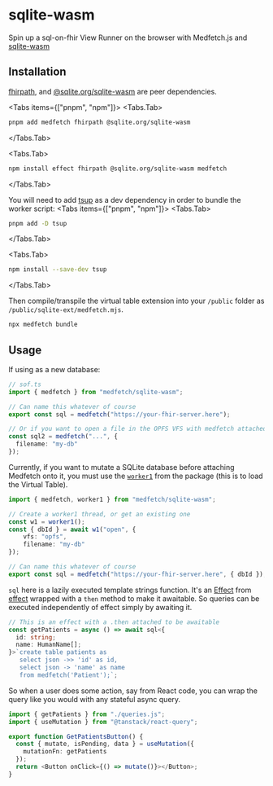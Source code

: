  
# sqlite-wasm
Spin up a sql-on-fhir View Runner on the browser with Medfetch.js and [sqlite-wasm](https://github.com/sqlite/sqlite-wasm)

## Installation
[fhirpath](https://hl7.github.io/fhirpath.js/), and [@sqlite.org/sqlite-wasm](https://www.npmjs.com/package/@sqlite.org/sqlite-wasm) are peer dependencies.

<Tabs items={["pnpm", "npm"]}>
<Tabs.Tab>
```bash copy
pnpm add medfetch fhirpath @sqlite.org/sqlite-wasm
```
</Tabs.Tab>

<Tabs.Tab>
```bash copy
npm install effect fhirpath @sqlite.org/sqlite-wasm medfetch
```
</Tabs.Tab>
</Tabs>

You will need to add [tsup](https://tsup.egoist.dev/) as a dev dependency in order to bundle the worker script:
<Tabs items={["pnpm", "npm"]}>
<Tabs.Tab>
```bash copy
pnpm add -D tsup
```
</Tabs.Tab>

<Tabs.Tab>
```bash copy
npm install --save-dev tsup
```
</Tabs.Tab>
</Tabs>

Then compile/transpile the virtual table extension into your `/public` folder as `/public/sqlite-ext/medfetch.mjs`.

```bash
npx medfetch bundle
```

## Usage
If using as a new database:

```ts
// sof.ts
import { medfetch } from "medfetch/sqlite-wasm";

// Can name this whatever of course
export const sql = medfetch("https://your-fhir-server.here");

// Or if you want to open a file in the OPFS VFS with medfetch attached to the database
const sql2 = medfetch("...", {
  filename: "my-db"
});
```

Currently, if you want to mutate a SQLite database before
attaching Medfetch onto it, you must use the [`worker1`]()
from the package (this is to load the Virtual Table).

```ts
import { medfetch, worker1 } from "medfetch/sqlite-wasm";

// Create a worker1 thread, or get an existing one
const w1 = worker1();
const { dbId } = await w1("open", {
    vfs: "opfs",
    filename: "my-db"
});

// Can name this whatever of course
export const sql = medfetch("https://your-fhir-server.here", { dbId });
```

`sql` here is a lazily executed template strings function. It's
an [Effect](https://effect.website/docs/getting-started/the-effect-type/) from [effect](https://effect.website) wrapped with a `then` method to make it awaitable.
So queries can be executed independently of effect simply by awaiting it.

```ts
// This is an effect with a .then attached to be awaitable
const getPatients = async () => await sql<{
  id: string;
  name: HumanName[];
}>`create table patients as 
   select json ->> 'id' as id,
   select json -> 'name' as name
   from medfetch('Patient');`;
```

So when a user does some action, say from React code, you can wrap the query like you would with any stateful async query.

```ts
import { getPatients } from "./queries.js";
import { useMutation } from "@tanstack/react-query";

export function GetPatientsButton() {
  const { mutate, isPending, data } = useMutation({
    mutationFn: getPatients
  });
  return <Button onClick={() => mutate()}></Button>;
}
```
